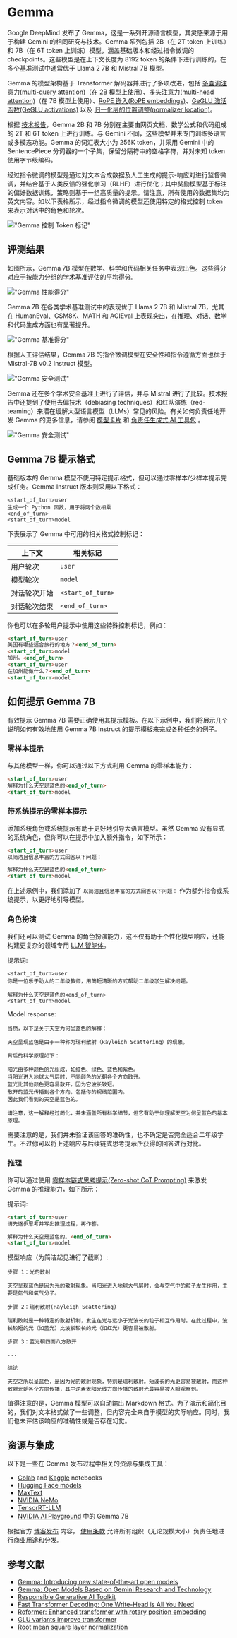 # Gemma  

Google DeepMind 发布了 Gemma，这是一系列开源语言模型，其灵感来源于用于构建 Gemini 的相同研究与技术。Gemma 系列包括 2B（在 2T token 上训练）和 7B（在 6T token 上训练）模型，涵盖基础版本和经过指令微调的 checkpoints。这些模型是在上下文长度为 8192 token 的条件下进行训练的，在多个基准测试中通常优于 Llama 2 7B 和 Mistral 7B 模型。  

Gemma 的模型架构基于 Transformer 解码器并进行了多项改进，包括 [多查询注意力(multi-query attention)](http://arxiv.org/abs/1911.02150)（在 2B 模型上使用）、[多头注意力(multi-head attention)](https://arxiv.org/abs/2104.09864)（在 7B 模型上使用）、[RoPE 嵌入(RoPE embeddings)](https://arxiv.org/abs/2104.09864)、[GeGLU 激活函数(GeGLU activations)](https://arxiv.org/abs/2002.05202) 以及 [归一化层的位置调整(normalizer location)](http://arxiv.org/abs/1910.07467)。  

根据 [技术报告](https://storage.googleapis.com/deepmind-media/gemma/gemma-report.pdf)，Gemma 2B 和 7B 分别在主要由网页文档、数学公式和代码组成的 2T 和 6T token 上进行训练。与 Gemini 不同，这些模型并未专门训练多语言或多模态功能。Gemma 的词汇表大小为 256K token，并采用 Gemini 中的 SentencePiece 分词器的一个子集，保留分隔符中的空格字符，并对未知 token 使用字节级编码。  

经过指令微调的模型是通过对文本合成数据及人工生成的提示-响应对进行监督微调，并结合基于人类反馈的强化学习（RLHF）进行优化；其中奖励模型基于标注的偏好数据训练，策略则基于一组高质量的提示。请注意，所有使用的数据集均为英文内容。如以下表格所示，经过指令微调的模型还使用特定的格式控制 token 来表示对话中的角色和轮次。

!["Gemma 控制 Token 标记"](../../img/gemma/control-tokens.png)

## 评测结果

如图所示，Gemma 7B 模型在数学、科学和代码相关任务中表现出色。这些得分对应于按能力分组的学术基准评估的平均得分。

!["Gemma 性能得分"](../../img/gemma/capabilities.png)

Gemma 7B 在各类学术基准测试中的表现优于 Llama 2 7B 和 Mistral 7B，尤其在 HumanEval、GSM8K、MATH 和 AGIEval 上表现突出，在推理、对话、数学和代码生成方面也有显著提升。

!["Gemma 基准得分"](../../img/gemma/benchmarks.png)

根据人工评估结果，Gemma 7B 的指令微调模型在安全性和指令遵循方面也优于 Mistral-7B v0.2 Instruct 模型。

!["Gemma 安全测试"](../../img/gemma/safety.png)

Gemma 还在多个学术安全基准上进行了评估，并与 Mistral 进行了比较。技术报告中还提到了使用去偏技术（debiasing techniques）和红队演练（red-teaming）来潜在缓解大型语言模型（LLMs）常见的风险。有关如何负责任地开发 Gemma 的更多信息，请参阅 [模型卡片](https://ai.google.dev/gemma/docs/model_card) 和 [负责任生成式 AI 工具包](https://ai.google.dev/responsible) 。

!["Gemma 安全测试"](../../img/gemma/safety-2.png)

## Gemma 7B 提示格式

基础版本的 Gemma 模型不使用特定提示格式，但可以通过零样本/少样本提示完成任务。Gemma Instruct 版本则采用以下格式：

```
<start_of_turn>user  
生成一个 Python 函数，用于将两个数相乘  
<end_of_turn>  
<start_of_turn>model  
```

下表展示了 Gemma 中可用的相关格式控制标记：

| 上下文                           | 相关标记            |
|---------------------------------|--------------------|
| 用户轮次                         | `user`             |
| 模型轮次                         | `model`            |
| 对话轮次开始                     | `<start_of_turn>`  |
| 对话轮次结束                     | `<end_of_turn>`    |


你也可以在多轮用户提示中使用这些特殊控制标记，例如：

```markdown
<start_of_turn>user
美国有哪些适合旅行的地方？<end_of_turn>  
<start_of_turn>model
加州。<end_of_turn>
<start_of_turn>user
在加州能做什么？<end_of_turn>
<start_of_turn>model
```

## 如何提示 Gemma 7B
有效提示 Gemma 7B 需要正确使用其提示模板。在以下示例中，我们将展示几个说明如何有效地使用 Gemma 7B Instruct 的提示模板来完成各种任务的例子。

### 零样本提示
与其他模型一样，你可以通过以下方式利用 Gemma 的零样本能力：

```markdown
<start_of_turn>user  
解释为什么天空是蓝色的<end_of_turn>  
<start_of_turn>model
```
### 带系统提示的零样本提示
添加系统角色或系统提示有助于更好地引导大语言模型。虽然 Gemma 没有显式的系统角色，但你可以在提示中加入额外指令，如下所示：

```markdown
<start_of_turn>user  
以简洁且信息丰富的方式回答以下问题：  

解释为什么天空是蓝色的<end_of_turn>  
<start_of_turn>model
```

在上述示例中，我们添加了 `以简洁且信息丰富的方式回答以下问题：` 作为额外指令或系统提示，以更好地引导模型。


### 角色扮演
我们还可以测试 Gemma 的角色扮演能力，这不仅有助于个性化模型响应，还能构建更复杂的领域专用 [LLM 智能体](https://www.promptingguide.ai/zh/research/llm-agents)。

提示词:
```
<start_of_turn>user  
你是一位乐于助人的二年级教师，用简短清晰的方式帮助二年级学生解决问题。  

解释为什么天空是蓝色的<end_of_turn>  
<start_of_turn>model
```

Model response:
```
当然，以下是关于天空为何呈蓝色的解释：  

天空呈现蓝色是由于一种称为瑞利散射（Rayleigh Scattering）的现象。  

背后的科学原理如下：  

阳光由多种颜色的光组成，如红色、绿色、蓝色和紫色。  
当阳光进入地球大气层时，不同颜色的光朝各个方向散开。  
蓝光比其他颜色更容易散开，因为它波长较短。  
散开的蓝光传播到各个方向，包括你的视线范围内。  
因此我们看到的天空是蓝色的。  

请注意，这一解释经过简化，并未涵盖所有科学细节，但它有助于你理解天空为何呈蓝色的基本原理。
```

需要注意的是，我们并未验证该回答的准确性，也不确定是否完全适合二年级学生。不过你可以将上述响应与后续链式思考提示所获得的回答进行对比。

### 推理
你可以通过使用 [零样本链式思考提示(Zero-shot CoT Prompting)](https://www.promptingguide.ai/zh/techniques/cot#zero-shot-cot-prompting) 来激发 Gemma 的推理能力，如下所示：

提示词:
```markdown
<start_of_turn>user  
请先逐步思考并写出推理过程，再作答。  

解释为什么天空是蓝色的。<end_of_turn>  
<start_of_turn>model  
```

模型响应（为简洁起见进行了截断）:
```
步骤 1：光的散射

天空呈现蓝色是因为光的散射现象。当阳光进入地球大气层时，会与空气中的粒子发生作用，主要是氮气和氧气分子。

步骤 2：瑞利散射(Rayleigh Scattering)

瑞利散射是一种特定的散射机制，发生在光与远小于光波长的粒子相互作用时。在此过程中，波长较短的光（如蓝光）比波长较长的光（如红光）更容易被散射。  

步骤 3：蓝光朝四面八方散开

...

结论

天空之所以呈蓝色，是因为光的散射现象，特别是瑞利散射。短波长的光更容易被散射，而这种散射光朝各个方向传播，其中逆着太阳光线方向传播的散射光最容易被人眼观察到。
```

值得注意的是，Gemma 模型可以自动输出 Markdown 格式。为了演示和简化目的，我们对文本格式做了一些调整，但内容完全来自于模型的实际响应。同时，我们也未评估该响应的准确性或是否存在幻觉。

## 资源与集成

以下是一些在 Gemma 发布过程中相关的资源与集成工具：

- [Colab](https://ai.google.dev/gemma/docs/get_started) and [Kaggle](https://www.kaggle.com/models/google/gemma/code) notebooks
- [Hugging Face models](https://huggingface.co/collections/google/gemma-release-65d5efbccdbb8c4202ec078b)
- [MaxText](https://github.com/google/maxtext)
- [NVIDIA NeMo](https://github.com/NVIDIA/GenerativeAIExamples/tree/main/models/Gemma)
- [TensorRT-LLM](https://developer.nvidia.com/blog/nvidia-tensorrt-llm-revs-up-inference-for-google-gemma/)
- [NVIDIA AI Playground](https://catalog.ngc.nvidia.com/orgs/nvidia/teams/ai-foundation/models/gemma-7b) 中的 Gemma 7B

根据官方 [博客发布](https://blog.google/technology/developers/gemma-open-models/) 内容， [使用条款](https://www.kaggle.com/models/google/gemma/license/consent) 允许所有组织（无论规模大小）负责任地进行商业用途和分发。

## 参考文献

- [Gemma: Introducing new state-of-the-art open models](https://blog.google/technology/developers/gemma-open-models/)
- [Gemma: Open Models Based on Gemini Research and Technology](https://storage.googleapis.com/deepmind-media/gemma/gemma-report.pdf)
- [Responsible Generative AI Toolkit](https://ai.google.dev/responsible)
- [Fast Transformer Decoding: One Write-Head is All You Need](https://arxiv.org/abs/1911.02150)
- [Roformer: Enhanced transformer with rotary position embedding](https://arxiv.org/abs/2104.09864)
- [GLU variants improve transformer](https://arxiv.org/abs/2002.05202)
- [Root mean square layer normalization](http://arxiv.org/abs/1910.07467)